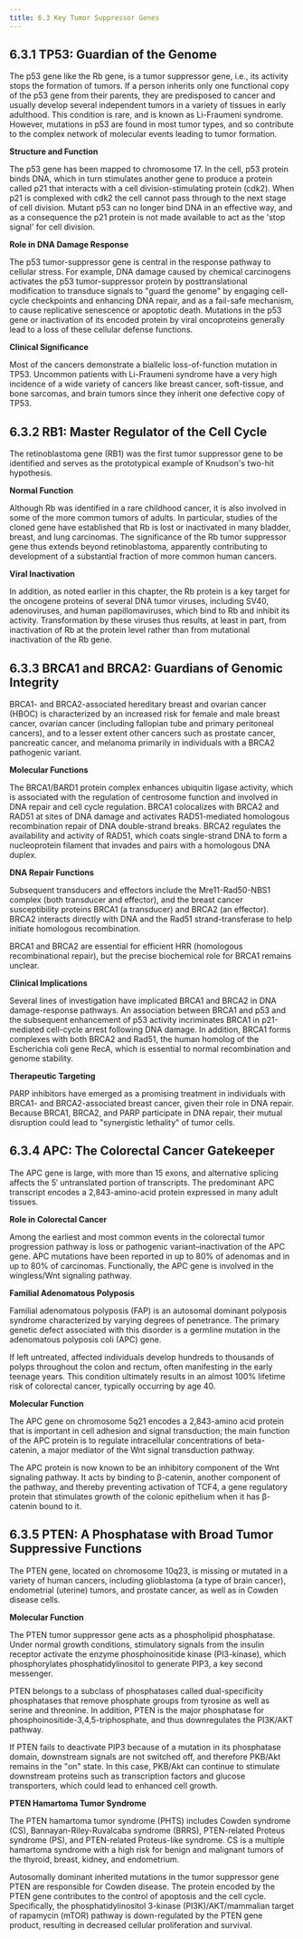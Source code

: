 ```yaml
---
title: 6.3 Key Tumor Suppressor Genes
---
```



## 6.3.1 TP53: Guardian of the Genome

The p53 gene like the Rb gene, is a tumor suppressor gene, i.e., its activity stops the formation of tumors. If a person inherits only one functional copy of the p53 gene from their parents, they are predisposed to cancer and usually develop several independent tumors in a variety of tissues in early adulthood. This condition is rare, and is known as Li-Fraumeni syndrome. However, mutations in p53 are found in most tumor types, and so contribute to the complex network of molecular events leading to tumor formation.

**Structure and Function**

The p53 gene has been mapped to chromosome 17. In the cell, p53 protein binds DNA, which in turn stimulates another gene to produce a protein called p21 that interacts with a cell division-stimulating protein (cdk2). When p21 is complexed with cdk2 the cell cannot pass through to the next stage of cell division. Mutant p53 can no longer bind DNA in an effective way, and as a consequence the p21 protein is not made available to act as the 'stop signal' for cell division.

**Role in DNA Damage Response**

The p53 tumor-suppressor gene is central in the response pathway to cellular stress. For example, DNA damage caused by chemical carcinogens activates the p53 tumor-suppressor protein by posttranslational modification to transduce signals to "guard the genome" by engaging cell-cycle checkpoints and enhancing DNA repair, and as a fail-safe mechanism, to cause replicative senescence or apoptotic death. Mutations in the p53 gene or inactivation of its encoded protein by viral oncoproteins generally lead to a loss of these cellular defense functions.

**Clinical Significance**

Most of the cancers demonstrate a biallelic loss-of-function mutation in TP53. Uncommon patients with Li-Fraumeni syndrome have a very high incidence of a wide variety of cancers like breast cancer, soft-tissue, and bone sarcomas, and brain tumors since they inherit one defective copy of TP53.

## 6.3.2 RB1: Master Regulator of the Cell Cycle

The retinoblastoma gene (RB1) was the first tumor suppressor gene to be identified and serves as the prototypical example of Knudson's two-hit hypothesis.

**Normal Function**

Although Rb was identified in a rare childhood cancer, it is also involved in some of the more common tumors of adults. In particular, studies of the cloned gene have established that Rb is lost or inactivated in many bladder, breast, and lung carcinomas. The significance of the Rb tumor suppressor gene thus extends beyond retinoblastoma, apparently contributing to development of a substantial fraction of more common human cancers.

**Viral Inactivation**

In addition, as noted earlier in this chapter, the Rb protein is a key target for the oncogene proteins of several DNA tumor viruses, including SV40, adenoviruses, and human papillomaviruses, which bind to Rb and inhibit its activity. Transformation by these viruses thus results, at least in part, from inactivation of Rb at the protein level rather than from mutational inactivation of the Rb gene.

## 6.3.3 BRCA1 and BRCA2: Guardians of Genomic Integrity

BRCA1- and BRCA2-associated hereditary breast and ovarian cancer (HBOC) is characterized by an increased risk for female and male breast cancer, ovarian cancer (including fallopian tube and primary peritoneal cancers), and to a lesser extent other cancers such as prostate cancer, pancreatic cancer, and melanoma primarily in individuals with a BRCA2 pathogenic variant.

**Molecular Functions**

The BRCA1/BARD1 protein complex enhances ubiquitin ligase activity, which is associated with the regulation of centrosome function and involved in DNA repair and cell cycle regulation. BRCA1 colocalizes with BRCA2 and RAD51 at sites of DNA damage and activates RAD51-mediated homologous recombination repair of DNA double-strand breaks. BRCA2 regulates the availability and activity of RAD51, which coats single-strand DNA to form a nucleoprotein filament that invades and pairs with a homologous DNA duplex.

**DNA Repair Functions**

Subsequent transducers and effectors include the Mre11-Rad50-NBS1 complex (both transducer and effector), and the breast cancer susceptibility proteins BRCA1 (a transducer) and BRCA2 (an effector). BRCA2 interacts directly with DNA and the Rad51 strand-transferase to help initiate homologous recombination.

BRCA1 and BRCA2 are essential for efficient HRR (homologous recombinational repair), but the precise biochemical role for BRCA1 remains unclear.

**Clinical Implications**

Several lines of investigation have implicated BRCA1 and BRCA2 in DNA damage-response pathways. An association between BRCA1 and p53 and the subsequent enhancement of p53 activity incriminates BRCA1 in p21-mediated cell-cycle arrest following DNA damage. In addition, BRCA1 forms complexes with both BRCA2 and Rad51, the human homolog of the Escherichia coli gene RecA, which is essential to normal recombination and genome stability.

**Therapeutic Targeting**

PARP inhibitors have emerged as a promising treatment in individuals with BRCA1- and BRCA2-associated breast cancer, given their role in DNA repair. Because BRCA1, BRCA2, and PARP participate in DNA repair, their mutual disruption could lead to "synergistic lethality" of tumor cells.

## 6.3.4 APC: The Colorectal Cancer Gatekeeper

The APC gene is large, with more than 15 exons, and alternative splicing affects the 5′ untranslated portion of transcripts. The predominant APC transcript encodes a 2,843-amino-acid protein expressed in many adult tissues.

**Role in Colorectal Cancer**

Among the earliest and most common events in the colorectal tumor progression pathway is loss or pathogenic variant–inactivation of the APC gene. APC mutations have been reported in up to 80% of adenomas and in up to 80% of carcinomas. Functionally, the APC gene is involved in the wingless/Wnt signaling pathway.

**Familial Adenomatous Polyposis**

Familial adenomatous polyposis (FAP) is an autosomal dominant polyposis syndrome characterized by varying degrees of penetrance. The primary genetic defect associated with this disorder is a germline mutation in the adenomatous polyposis coli (APC) gene.

If left untreated, affected individuals develop hundreds to thousands of polyps throughout the colon and rectum, often manifesting in the early teenage years. This condition ultimately results in an almost 100% lifetime risk of colorectal cancer, typically occurring by age 40.

**Molecular Function**

The APC gene on chromosome 5q21 encodes a 2,843-amino acid protein that is important in cell adhesion and signal transduction; the main function of the APC protein is to regulate intracellular concentrations of beta-catenin, a major mediator of the Wnt signal transduction pathway.

The APC protein is now known to be an inhibitory component of the Wnt signaling pathway. It acts by binding to β-catenin, another component of the pathway, and thereby preventing activation of TCF4, a gene regulatory protein that stimulates growth of the colonic epithelium when it has β-catenin bound to it.

## 6.3.5 PTEN: A Phosphatase with Broad Tumor Suppressive Functions

The PTEN gene, located on chromosome 10q23, is missing or mutated in a variety of human cancers, including glioblastoma (a type of brain cancer), endometrial (uterine) tumors, and prostate cancer, as well as in Cowden disease cells.

**Molecular Function**

The PTEN tumor suppressor gene acts as a phospholipid phosphatase. Under normal growth conditions, stimulatory signals from the insulin receptor activate the enzyme phosphoinositide kinase (PI3-kinase), which phosphorylates phosphatidylinositol to generate PIP3, a key second messenger.

PTEN belongs to a subclass of phosphatases called dual-specificity phosphatases that remove phosphate groups from tyrosine as well as serine and threonine. In addition, PTEN is the major phosphatase for phosphoinositide-3,4,5-triphosphate, and thus downregulates the PI3K/AKT pathway.

If PTEN fails to deactivate PIP3 because of a mutation in its phosphatase domain, downstream signals are not switched off, and therefore PKB/Akt remains in the "on" state. In this case, PKB/Akt can continue to stimulate downstream proteins such as transcription factors and glucose transporters, which could lead to enhanced cell growth.

**PTEN Hamartoma Tumor Syndrome**

The PTEN hamartoma tumor syndrome (PHTS) includes Cowden syndrome (CS), Bannayan-Riley-Ruvalcaba syndrome (BRRS), PTEN-related Proteus syndrome (PS), and PTEN-related Proteus-like syndrome. CS is a multiple hamartoma syndrome with a high risk for benign and malignant tumors of the thyroid, breast, kidney, and endometrium.

Autosomally dominant inherited mutations in the tumor suppressor gene PTEN are responsible for Cowden disease. The protein encoded by the PTEN gene contributes to the control of apoptosis and the cell cycle. Specifically, the phosphatidylinositol 3-kinase (PI3K)/AKT/mammalian target of rapamycin (mTOR) pathway is down-regulated by the PTEN gene product, resulting in decreased cellular proliferation and survival.
